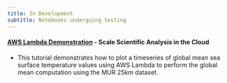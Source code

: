 ```yaml
---
title: In Development
subtitle: Notebooks undergoing testing
---
```


#### [AWS Lambda Demonstration](..notebooks/aws_lambda_sst/podaac-lambda-invoke-sst-global-mean.ipynb) - Scale Scientific Analysis in the Cloud

- This tutorial demonstrates how to plot a timeseries of global mean sea surface temperature values using AWS Lambda to perform the global mean computation using the MUR 25km dataset.